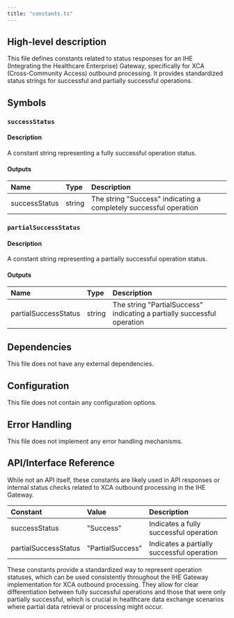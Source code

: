 ```yaml
---
title: "constants.ts"
---
```


## High-level description
This file defines constants related to status responses for an IHE (Integrating the Healthcare Enterprise) Gateway, specifically for XCA (Cross-Community Access) outbound processing. It provides standardized status strings for successful and partially successful operations.

## Symbols

### `successStatus`
#### Description
A constant string representing a fully successful operation status.

#### Outputs
| Name | Type | Description |
|:-----|:-----|:------------|
| successStatus | string | The string "Success" indicating a completely successful operation |

### `partialSuccessStatus`
#### Description
A constant string representing a partially successful operation status.

#### Outputs
| Name | Type | Description |
|:-----|:-----|:------------|
| partialSuccessStatus | string | The string "PartialSuccess" indicating a partially successful operation |

## Dependencies
This file does not have any external dependencies.

## Configuration
This file does not contain any configuration options.

## Error Handling
This file does not implement any error handling mechanisms.

## API/Interface Reference
While not an API itself, these constants are likely used in API responses or internal status checks related to XCA outbound processing in the IHE Gateway.

| Constant | Value | Description |
|:---------|:------|:------------|
| successStatus | "Success" | Indicates a fully successful operation |
| partialSuccessStatus | "PartialSuccess" | Indicates a partially successful operation |

These constants provide a standardized way to represent operation statuses, which can be used consistently throughout the IHE Gateway implementation for XCA outbound processing. They allow for clear differentiation between fully successful operations and those that were only partially successful, which is crucial in healthcare data exchange scenarios where partial data retrieval or processing might occur.